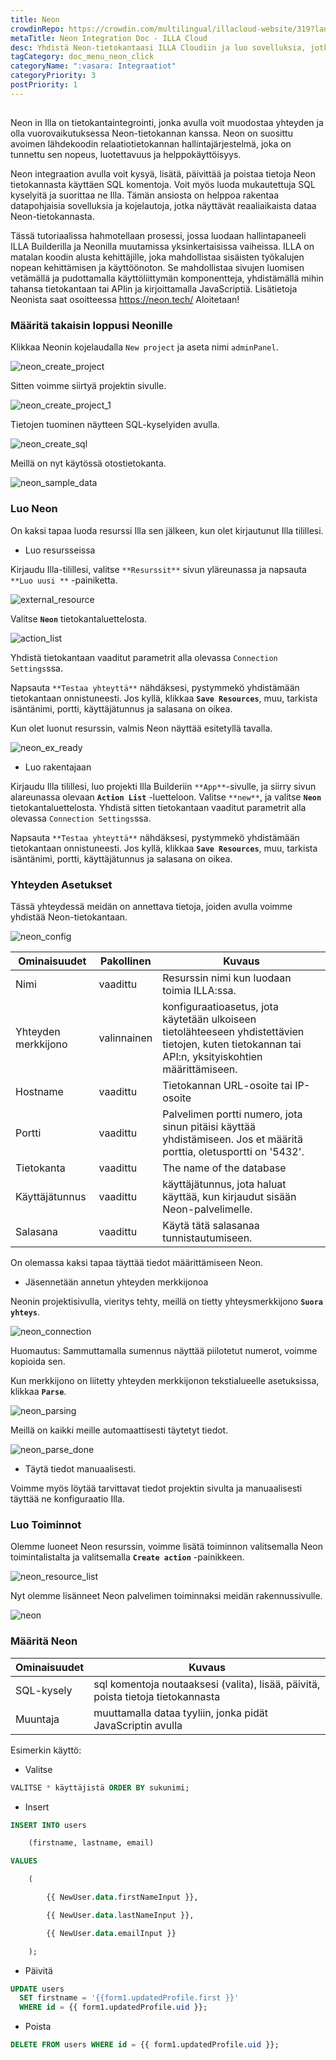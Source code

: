 ```yaml
---
title: Neon
crowdinRepo: https://crowdin.com/multilingual/illacloud-website/319?languages=fi&filter=basic&value=0
metaTitle: Neon Integration Doc - ILLA Cloud
desc: Yhdistä Neon-tietokantaasi ILLA Cloudiin ja luo sovelluksia, jotka voivat kysyä, manipuloida ja näyttää tietoja. Tämä opas näyttää sinulle, miten.
tagCategory: doc_menu_neon_click
categoryName: ":vasara: Integraatiot"
categoryPriority: 3
postPriority: 1
---
```


## <h2 hidden>Mikä on Neon?</h2>

Neon in Illa on tietokantaintegrointi, jonka avulla voit muodostaa yhteyden ja olla vuorovaikutuksessa Neon-tietokannan kanssa. Neon on suosittu avoimen lähdekoodin relaatiotietokannan hallintajärjestelmä, joka on tunnettu sen nopeus, luotettavuus ja helppokäyttöisyys.

Neon integraation avulla voit kysyä, lisätä, päivittää ja poistaa tietoja Neon tietokannasta käyttäen SQL komentoja. Voit myös luoda mukautettuja SQL kyselyitä ja suorittaa ne Illa. Tämän ansiosta on helppoa rakentaa datapohjaisia sovelluksia ja kojelautoja, jotka näyttävät reaaliaikaista dataa Neon-tietokannasta.

Tässä tutoriaalissa hahmotellaan prosessi, jossa luodaan hallintapaneeli ILLA Builderilla ja Neonilla muutamissa yksinkertaisissa vaiheissa. ILLA on matalan koodin alusta kehittäjille, joka mahdollistaa sisäisten työkalujen nopean kehittämisen ja käyttöönoton. Se mahdollistaa sivujen luomisen vetämällä ja pudottamalla käyttöliittymän komponentteja, yhdistämällä mihin tahansa tietokantaan tai APIin ja kirjoittamalla JavaScriptiä. Lisätietoja Neonista saat osoitteessa https://neon.tech/ Aloitetaan!

### Määritä takaisin loppusi Neonille

Klikkaa Neonin kojelaudalla `New project` ja aseta nimi `adminPanel`.

![neon_create_project](https://cdn.illacloud.com/official-website/img/docs/neon_create_project.png)

Sitten voimme siirtyä projektin sivulle.

![neon_create_project_1](https://cdn.illacloud.com/official-website/img/docs/neon_create_project_1.png)

Tietojen tuominen näytteen SQL-kyselyiden avulla.

![neon_create_sql](https://cdn.illacloud.com/official-website/img/docs/neon_create_sql.png)

Meillä on nyt käytössä otostietokanta.

![neon_sample_data](https://cdn.illacloud.com/official-website/img/docs/neon_sample_data.png)

### Luo Neon

On kaksi tapaa luoda resurssi Illa sen jälkeen, kun olet kirjautunut Illa tilillesi. 

-   Luo resursseissa

Kirjaudu Illa-tilillesi, valitse `**Resurssit**` sivun yläreunassa ja napsauta `**Luo uusi **` -painiketta. 

![external_resource](https://cdn.illacloud.com/official-website/img/docs/external_resource.png)

Valitse **`Neon`** tietokantaluettelosta.

![action_list](https://cdn.illacloud.com/official-website/img/docs/action_list.png)

Yhdistä tietokantaan vaaditut parametrit alla olevassa `Connection Settings`ssa. 

Napsauta `**Testaa yhteyttä**` nähdäksesi, pystymmekö yhdistämään tietokantaan onnistuneesti. Jos kyllä, klikkaa **`Save Resources`**, muu, tarkista isäntänimi, portti, käyttäjätunnus ja salasana on oikea.

Kun olet luonut resurssin, valmis Neon näyttää esitetyllä tavalla.

![neon_ex_ready](https://cdn.illacloud.com/official-website/img/docs/neon_ex_ready.png)

-   Luo rakentajaan

Kirjaudu Illa tilillesi, luo projekti Illa Builderiin `**App**`-sivulle, ja siirry sivun alareunassa olevaan **`Action List`** -luetteloon. Valitse `**new**`, ja valitse **`Neon`** tietokantaluettelosta. Yhdistä sitten tietokantaan vaaditut parametrit alla olevassa `Connection Settings`ssa.

Napsauta `**Testaa yhteyttä**` nähdäksesi, pystymmekö yhdistämään tietokantaan onnistuneesti. Jos kyllä, klikkaa **`Save Resources`**, muu, tarkista isäntänimi, portti, käyttäjätunnus ja salasana on oikea.

### Yhteyden Asetukset

Tässä yhteydessä meidän on annettava tietoja, joiden avulla voimme yhdistää Neon-tietokantaan.

![neon_config](https://cdn.illacloud.com/official-website/img/docs/neon_config.png)

| Ominaisuudet        | Pakollinen  | Kuvaus                                                                                                                                              |
| ------------------- | ----------- | --------------------------------------------------------------------------------------------------------------------------------------------------- |
| Nimi                | vaadittu    | Resurssin nimi kun luodaan toimia ILLA:ssa.                                                                                                         |
| Yhteyden merkkijono | valinnainen | konfiguraatioasetus, jota käytetään ulkoiseen tietolähteeseen yhdistettävien tietojen, kuten tietokannan tai API:n, yksityiskohtien määrittämiseen. |
| Hostname            | vaadittu    | Tietokannan URL-osoite tai IP-osoite                                                                                                                |
| Portti              | vaadittu    | Palvelimen portti numero, jota sinun pitäisi käyttää yhdistämiseen. Jos et määritä porttia, oletusportti on '5432'.                                 |
| Tietokanta          | vaadittu    | The name of the database                                                                                                                            |
| Käyttäjätunnus      | vaadittu    | käyttäjätunnus, jota haluat käyttää, kun kirjaudut sisään Neon-palvelimelle.                                                                        |
| Salasana            | vaadittu    | Käytä tätä salasanaa tunnistautumiseen.                                                                                                             |

On olemassa kaksi tapaa täyttää tiedot määrittämiseen Neon.

-   Jäsennetään annetun yhteyden merkkijonoa

Neonin projektisivulla, vieritys tehty, meillä on tietty yhteysmerkkijono **`Suora yhteys`**.

![neon_connection](https://cdn.illacloud.com/official-website/img/docs/neon_connection.png)

Huomautus: Sammuttamalla sumennus näyttää piilotetut numerot, voimme kopioida sen.

Kun merkkijono on liitetty yhteyden merkkijonon tekstialueelle asetuksissa, klikkaa **`Parse`**.

![neon_parsing](https://cdn.illacloud.com/official-website/img/docs/neon_parsing.png)

Meillä on kaikki meille automaattisesti täytetyt tiedot.

![neon_parse_done](https://cdn.illacloud.com/official-website/img/docs/neon_parse_done.png)

-   Täytä tiedot manuaalisesti.

Voimme myös löytää tarvittavat tiedot projektin sivulta ja manuaalisesti täyttää ne konfiguraatio Illa. 

### Luo Toiminnot

Olemme luoneet Neon resurssin, voimme lisätä toiminnon valitsemalla Neon toimintalistalta ja valitsemalla **`Create action`** -painikkeen.

![neon_resource_list](https://cdn.illacloud.com/official-website/img/docs/neon_resource_list.png)

 Nyt olemme lisänneet Neon palvelimen toiminnaksi meidän rakennussivulle.

![neon](https://cdn.illacloud.com/official-website/img/docs/neon.png)

### Määritä Neon

| Ominaisuudet | Kuvaus                                                                           |
| ------------ | -------------------------------------------------------------------------------- |
| SQL-kysely   | sql komentoja noutaaksesi (valita), lisää, päivitä, poista tietoja tietokannasta |
| Muuntaja     | muuttamalla dataa tyyliin, jonka pidät JavaScriptin avulla                       |

Esimerkin käyttö:

-   Valitse

```sql
VALITSE * käyttäjistä ORDER BY sukunimi;
```

-   Insert

```sql
INSERT INTO users

	(firstname, lastname, email)

VALUES

	(

		{{ NewUser.data.firstNameInput }},

		{{ NewUser.data.lastNameInput }},

		{{ NewUser.data.emailInput }}

	);
```

-   Päivitä

```sql
UPDATE users
  SET firstname = '{{form1.updatedProfile.first }}'
  WHERE id = {{ form1.updatedProfile.uid }};
```

-   Poista

```sql
DELETE FROM users WHERE id = {{ form1.updatedProfile.uid }};
```
